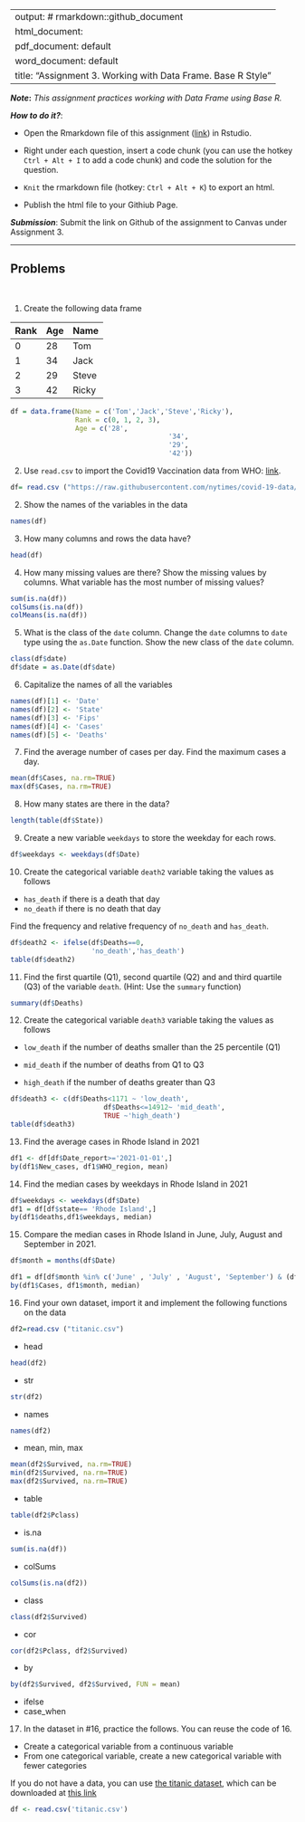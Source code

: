 
---
output: # rmarkdown::github_document
  html_document:
  pdf_document: default
  word_document: default
title: "Assignment 3.  Working with Data Frame. Base R Style"
---

***Note*:** *This assignment practices working with Data Frame using Base R.*

***How to do it?***: 

- Open the Rmarkdown file of this assignment ([link](assignment3.Rmd)) in Rstudio. 

- Right under each question, insert  a code chunk (you can use the hotkey `Ctrl + Alt + I` to add a code chunk) and code the solution for the question. 

- `Knit` the rmarkdown file (hotkey: `Ctrl + Alt + K`) to export an html.  

-  Publish the html file to your Githiub Page. 

***Submission***: Submit the link on Github of the assignment to Canvas under Assignment 3. 

-------

Problems
-------
 \

1. Create the following data frame

| Rank 	| Age 	| Name  	|
|:------	|:-----	|:-------	|
| 0    	| 28  	| Tom   	|
| 1    	| 34  	| Jack  	|
| 2    	| 29  	| Steve 	|
| 3    	| 42  	| Ricky 	|

```r
df = data.frame(Name = c('Tom','Jack','Steve','Ricky'),
                Rank = c(0, 1, 2, 3),
                Age = c('28',
                                       '34',
                                       '29',
                                       '42'))

```


2. Use `read.csv` to import the Covid19 Vaccination data from WHO: [link](https://raw.githubusercontent.com/nytimes/covid-19-data/master/us-states.csv).
```r
df= read.csv ("https://raw.githubusercontent.com/nytimes/covid-19-data/master/us-states.csv")
```

2. Show the names of the variables in the data
```r
names(df)
```

3. How many columns and rows the data have? 
```r
head(df)
```

4. How many missing values are there?  Show the missing values by columns.  What variable has the most number of missing values?
```r
sum(is.na(df))
colSums(is.na(df))
colMeans(is.na(df))
```

5. What is the class of the `date` column. Change the `date` columns to `date` type using the `as.Date` function. Show the new class of the `date` column. 
```r
class(df$date)
df$date = as.Date(df$date)
```

6. Capitalize the names of all the variables
```r
names(df)[1] <- 'Date'
names(df)[2] <- 'State'
names(df)[3] <- 'Fips'
names(df)[4] <- 'Cases'
names(df)[5] <- 'Deaths'
```

7. Find the average number of cases per day. Find the maximum cases a day.  
```r
mean(df$Cases, na.rm=TRUE)
max(df$Cases, na.rm=TRUE)
```

8. How many states are there in the data?  
```r
length(table(df$State))
```

9. Create a new variable `weekdays` to store the weekday for each rows. 
```r
df$weekdays <- weekdays(df$Date)
```

10. Create the categorical variable `death2` variable taking the values as follows

- `has_death` if there is a death that day
-  `no_death` if there is no death that day

Find the frequency and relative frequency of `no_death` and `has_death`. 
```r
df$death2 <- ifelse(df$Deaths==0,
                    'no_death','has_death')
table(df$death2)
```

11. Find the first quartile (Q1), second quartile (Q2) and and third quartile (Q3) of the variable `death`. (Hint:  Use the `summary` function)
```r
summary(df$Deaths)
```

12. Create the categorical variable `death3` variable taking the values as follows

- `low_death` if the number of deaths smaller than the 25 percentile (Q1)

- `mid_death` if the number of deaths from Q1 to Q3

- `high_death` if the number of deaths greater than Q3
```r
df$death3 <- c(df$Deaths<1171 ~ 'low_death',
                       df$Deaths<=14912~ 'mid_death',
                       TRUE ~'high_death')
table(df$death3)
```

13. Find the average cases in Rhode Island in 2021
```r
df1 <- df[df$Date_report>='2021-01-01',]
by(df1$New_cases, df1$WHO_region, mean)
```

14. Find the median cases by weekdays in Rhode Island in 2021 
```r
df$weekdays <- weekdays(df$Date)
df1 = df[df$state== 'Rhode Island',]
by(df1$deaths,df1$weekdays, median)
```

15. Compare the median cases in Rhode Island in June, July, August and September in 2021. 
```r
df$month = months(df$Date)
```

```r
df1 = df[df$month %in% c('June' , 'July' , 'August', 'September') & (df$date >= '01-01-2021') & (df$date <= '12-31-2021') ,]
by(df1$Cases, df1$month, median)
```


16.  Find your own dataset, import it and implement the following functions on the data
```r
df2=read.csv ("titanic.csv")
```

- head
```r
head(df2)
```

- str
```r
str(df2)
```

- names
```r
names(df2)
```

- mean, min, max
```r
mean(df2$Survived, na.rm=TRUE)
min(df2$Survived, na.rm=TRUE)
max(df2$Survived, na.rm=TRUE)
```
- table
```r
table(df2$Pclass)
```

- is.na
```r
sum(is.na(df))
```

- colSums
```r
colSums(is.na(df2))
```

- class
```r
class(df2$Survived)
```

- cor
```r
cor(df2$Pclass, df2$Survived)
```

- by
```r
by(df2$Survived, df2$Survived, FUN = mean)
```

- ifelse
- case_when


17.  In the dataset in #16, practice the follows.  You can reuse the code of 16. 

- Create a categorical variable from a continuous variable
- From one categorical variable, create a new categorical variable with fewer categories

If you do not have a data, you can use [the titanic dataset](https://www.kaggle.com/competitions/titanic/overview), which can be downloaded at [this link](../data/titanic.csv)

```r
df <- read.csv('titanic.csv')
```

